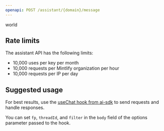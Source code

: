 ```yaml
---
openapi: POST /assistant/{domain}/message
---
```


world

## Rate limits

The assistant API has the following limits:

- 10,000 uses per key per month
- 10,000 requests per Mintlify organization per hour
- 10,000 requests per IP per day

## Suggested usage

For best results, use the [useChat hook from ai-sdk](https://ai-sdk.dev/docs/reference/ai-sdk-ui/use-chat#usechat) to send requests and handle responses.

You can set `fp`, `threadId`, and `filter` in the `body` field of the options parameter passed to the hook.